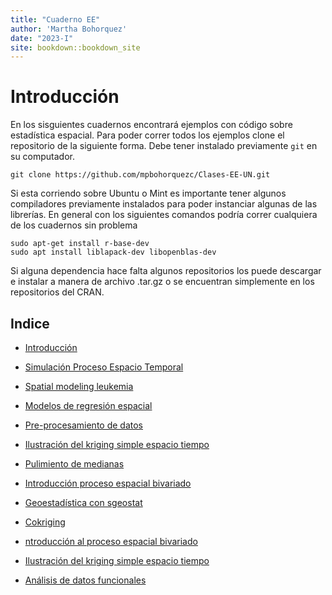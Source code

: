 ```yaml
--- 
title: "Cuaderno EE"
author: 'Martha Bohorquez'
date: "2023-I"
site: bookdown::bookdown_site
---
```


# Introducción

En los sisguientes cuadernos encontrará ejemplos con código sobre estadística espacial. Para poder correr todos los ejemplos clone el repositorio de la siguiente forma. Debe tener instalado previamente `git` en su computador.

```
git clone https://github.com/mpbohorquezc/Clases-EE-UN.git
```

Si esta corriendo sobre Ubuntu o Mint es importante tener algunos compiladores previamente instalados para poder instanciar algunas de las librerías. En general con los siguientes comandos podría correr cualquiera de los cuadernos sin problema

```
sudo apt-get install r-base-dev
sudo apt install liblapack-dev libopenblas-dev
```

Si alguna dependencia hace falta algunos repositorios los puede descargar e instalar a manera de archivo .tar.gz o se encuentran simplemente en los repositorios del CRAN.

## Indice

- [Introducción](https://mpbohorquezc.github.io/Clases-EE-UN/index.html)

- [Simulación Proceso Espacio Temporal](https://mpbohorquezc.github.io/Clases-EE-UN/simulaci%C3%B3n-proceso-espacio-temporal.html)

- [Spatial modeling leukemia](https://mpbohorquezc.github.io/Clases-EE-UN/spatial-modeling-leukemia.html)

- [Modelos de regresión espacial](https://mpbohorquezc.github.io/Clases-EE-UN/modelos-de-regresi%C3%B3n-espacial.html)

- [Pre-procesamiento de datos](https://mpbohorquezc.github.io/Clases-EE-UN/pre-procesamiento-de-datos.html)

- [Ilustración del kriging simple espacio tiempo](https://mpbohorquezc.github.io/Clases-EE-UN/ilustraci%C3%B3n-del-kriging-simple-espacio-tiempo.html)

- [Pulimiento de medianas](https://mpbohorquezc.github.io/Clases-EE-UN/pulimiento-de-medianas.html)

- [Introducción proceso espacial bivariado](https://mpbohorquezc.github.io/Clases-EE-UN/introducci%C3%B3n-proceso-espacial-bivariado.html)

- [Geoestadística con sgeostat](https://mpbohorquezc.github.io/Clases-EE-UN/geoestad%C3%ADstica-con-sgeostat.html)

- [Cokriging](https://mpbohorquezc.github.io/Clases-EE-UN/cokriging.html)

- [ntroducción al proceso espacial bivariado](https://mpbohorquezc.github.io/Clases-EE-UN/introducci%C3%B3n-al-proceso-espacial-bivariado.html)

- [Ilustración del kriging simple espacio tiempo](https://mpbohorquezc.github.io/Clases-EE-UN/ilustraci%C3%B3n-del-kriging-simple-espacio-tiempo-1.html)

- [Análisis de datos funcionales](https://mpbohorquezc.github.io/Clases-EE-UN/an%C3%A1lisis-de-datos-funcionales.html)




